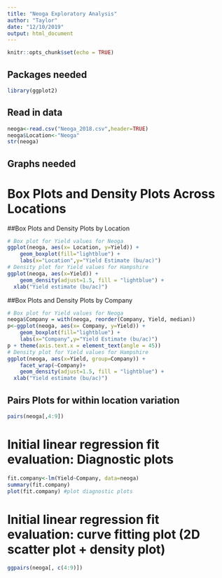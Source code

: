 ---
title: "Neoga Exploratory Analysis"
author: "Taylor"
date: "12/10/2019"
output: html_document
---

```{r setup, include=FALSE}
knitr::opts_chunk$set(echo = TRUE)
```

## Packages needed
```{r}
library(ggplot2)
```
## Read in data

```{r cars}

neoga<-read.csv("Neoga_2018.csv",header=TRUE)
neoga$Location<-"Neoga"
str(neoga)
```

## Graphs needed

# Box Plots and Density Plots Across Locations




##Box Plots and Density Plots by Location
```{r}
# Box plot for Yield values for Neoga
ggplot(neoga, aes(x= Location, y=Yield)) + 
    geom_boxplot(fill="lightblue") + 
    labs(x="Location",y="Yield Estimate (bu/ac)")
# Density plot for Yield values for Hampshire
ggplot(neoga, aes(x=Yield)) +
    geom_density(adjust=1.5, fill = "lightblue") +
  xlab("Yield estimate (bu/ac)")
```
##Box Plots and Density Plots by Company
```{r}
# Box plot for Yield values for Neoga
neoga$Company = with(neoga, reorder(Company, Yield, median))
p<-ggplot(neoga, aes(x= Company, y=Yield)) + 
    geom_boxplot(fill="lightblue") + 
    labs(x="Company",y="Yield Estimate (bu/ac)")
p + theme(axis.text.x = element_text(angle = 45))
# Density plot for Yield values for Hampshire
ggplot(neoga, aes(x=Yield, group=Company)) +
    facet_wrap(~Company)+
    geom_density(adjust=1.5, fill = "lightblue") +
  xlab("Yield estimate (bu/ac)")
```



## Pairs Plots for within location variation

```{r}
pairs(neoga[,4:9])
```
# Initial linear regression fit evaluation: Diagnostic plots
```{r}
fit.company<-lm(Yield~Company, data=neoga)
summary(fit.company)
plot(fit.company) #plot diagnostic plots
```
# Initial linear regression fit evaluation: curve fitting plot (2D scatter plot + density plot)
```{r}
ggpairs(neoga[, c(4:9)])
```

